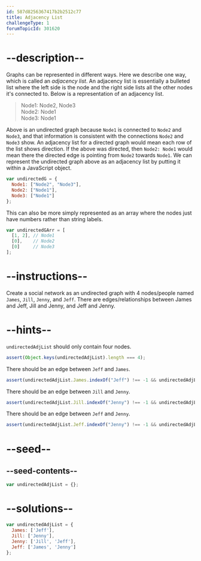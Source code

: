 ```yaml
---
id: 587d8256367417b2b2512c77
title: Adjacency List
challengeType: 1
forumTopicId: 301620
---
```


# --description--

Graphs can be represented in different ways. Here we describe one way, which is called an <dfn>adjacency list</dfn>. An adjacency list is essentially a bulleted list where the left side is the node and the right side lists all the other nodes it's connected to. Below is a representation of an adjacency list.

<blockquote>Node1: Node2, Node3<br>Node2: Node1<br>Node3: Node1</blockquote>

Above is an undirected graph because `Node1` is connected to `Node2` and `Node3`, and that information is consistent with the connections `Node2` and `Node3` show. An adjacency list for a directed graph would mean each row of the list shows direction. If the above was directed, then `Node2: Node1` would mean there the directed edge is pointing from `Node2` towards `Node1`. We can represent the undirected graph above as an adjacency list by putting it within a JavaScript object.

```js
var undirectedG = {
  Node1: ["Node2", "Node3"],
  Node2: ["Node1"],
  Node3: ["Node1"]
};
```

This can also be more simply represented as an array where the nodes just have numbers rather than string labels.

```js
var undirectedGArr = [
  [1, 2], // Node1
  [0],    // Node2
  [0]     // Node3
];
```

# --instructions--

Create a social network as an undirected graph with 4 nodes/people named `James`, `Jill`, `Jenny`, and `Jeff`. There are edges/relationships between James and Jeff, Jill and Jenny, and Jeff and Jenny.

# --hints--

`undirectedAdjList` should only contain four nodes.

```js
assert(Object.keys(undirectedAdjList).length === 4);
```

There should be an edge between `Jeff` and `James`.

```js
assert(undirectedAdjList.James.indexOf("Jeff") !== -1 && undirectedAdjList.Jeff.indexOf("James") !== -1);
```

There should be an edge between `Jill` and `Jenny`.

```js
assert(undirectedAdjList.Jill.indexOf("Jenny") !== -1 && undirectedAdjList.Jill.indexOf("Jenny") !== -1);
```

There should be an edge between `Jeff` and `Jenny`.

```js
assert(undirectedAdjList.Jeff.indexOf("Jenny") !== -1 && undirectedAdjList.Jenny.indexOf("Jeff") !== -1);
```

# --seed--

## --seed-contents--

```js
var undirectedAdjList = {};
```

# --solutions--

```js
var undirectedAdjList = {
  James: ['Jeff'],
  Jill: ['Jenny'],
  Jenny: ['Jill', 'Jeff'],
  Jeff: ['James', 'Jenny']
};
```
